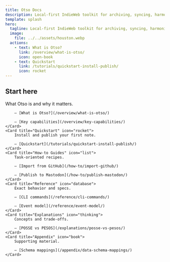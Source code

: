 ```yaml
---
title: Otso Docs
description: Local-first IndieWeb toolkit for archiving, syncing, harmonizing, and publishing your trails and streams.
template: splash
hero:
  tagline: Local-first IndieWeb toolkit for archiving, syncing, harmonizing, and publishing your trails and streams.
  image:
    file: ../../assets/houston.webp
  actions:
    - text: What is Otso?
      link: /overview/what-is-otso/
      icon: open-book
    - text: Quickstart
      link: /tutorials/quickstart-install-publish/
      icon: rocket
---
```



## Start here

<CardGrid stagger>
	<Card title="Overview" icon="info">
		What Otso is and why it matters.
		
		– [What is Otso?](/overview/what-is-otso/)
		
		– [Key capabilities](/overview/key-capabilities/)
	</Card>
	<Card title="Quickstart" icon="rocket">
		Install and publish your first note.
		
		– [Quickstart](/tutorials/quickstart-install-publish/)
	</Card>
	<Card title="How‑to Guides" icon="list">
		Task‑oriented recipes.
		
		– [Import from GitHub](/how-to/import-github/)
		
		– [Publish to Mastodon](/how-to/publish-mastodon/)
	</Card>
	<Card title="Reference" icon="database">
		Exact behavior and specs.
		
		– [CLI commands](/reference/cli-commands/)
		
		– [Event model](/reference/event-model/)
	</Card>
	<Card title="Explanations" icon="thinking">
		Concepts and trade‑offs.
		
		– [POSSE vs PESOS](/explanations/posse-vs-pesos/)
	</Card>
	<Card title="Appendix" icon="book">
		Supporting material.
		
		– [Schema mappings](/appendix/data-schema-mappings/)
	</Card>
</CardGrid>
